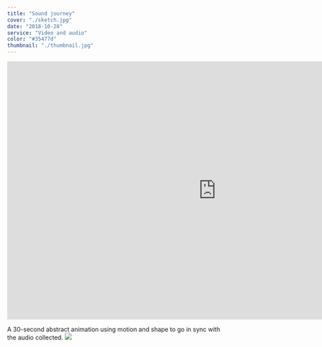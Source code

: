 ```yaml
---
title: "Sound journey"
cover: "./sketch.jpg"
date: "2018-10-28"
service: "Video and audio"
color: "#35477d"
thumbnail: "./thumbnail.jpg"
---
```


<iframe
  src="https://player.vimeo.com/video/216100422?loop=1&color=ffffff&title=0&byline=0&portrait=0"
  width="970"
  height="600"
  frameborder="0"
  webkitallowfullscreen
  mozallowfullscreen
  allowfullscreen
></iframe>

A 30-second abstract animation using motion and shape to go in sync with the audio collected.
![](./sketch.jpg)
